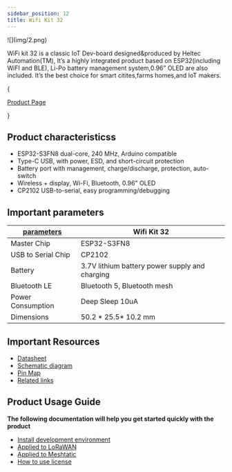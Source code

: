 ```yaml
---
sidebar_position: 12
title: Wifi Kit 32
---
```



<div style={{ textAlign: 'center' }}>
  ![](img/2.png)
</div>

WiFi kit 32 is a classic IoT Dev-board designed&produced by Heltec Automation(TM), It’s a highly integrated product based on ESP32(including WiFI and BLE), Li-Po battery management system,0.96” OLED are also included. It’s the best choice for smart citites,farms homes,and IoT makers.

{<div className={styles.btnContainer}>
  <a href="https://heltec.org/project/wifi-kit32-v3/" className={styles.btnLink1}>
    Product Page
  </a>
</div>}

## Product characteristicss

- ESP32-S3FN8 dual-core, 240 MHz, Arduino compatible
- Type-C USB, with power, ESD, and short-circuit protection
- Battery port with management, charge/discharge, protection, auto-switch
- Wireless + display, Wi-Fi, Bluetooth, 0.96" OLED
- CP2102 USB-to-serial, easy programming/debugging


## Important parameters
| [parameters](https://resource.heltec.cn/download/WiFi_Kit_32_V3/HTIT-WiFi%20kit32_V3(Rev1.1).pdf)         | Wifi Kit 32     |
|--------------------|----------------------------|
|Master Chip      |	    ESP32-S3FN8                |
|USB to Serial Chip |  	CP2102             |
| Battery     |   	3.7V lithium battery power supply and charging                |
| Bluetooth LE         | 	Bluetooth 5, Bluetooth mesh           |
|Power Consumption       |  	Deep Sleep 10uA   |
| Dimensions         |   		50.2 * 25.5* 10.2 mm   |


## Important Resources
- [Datasheet](https://resource.heltec.cn/download/Wireless_Stick_V3/HTIT-WS_V3(Rev1.0).pdf)
- [Schematic diagram](https://resource.heltec.cn/download/WiFi_Kit_32_V3/HTIT-WB32_V3_Schematic_Diagram.pdf)
- [Pin Map](https://resource.heltec.cn/download/WiFi_Kit_32_V3/HTIT-WB32_V3.png)
- [Related links](https://resource.heltec.cn/download/WiFi_Kit_32_V3)

## Product Usage Guide

**The following documentation will help you get started quickly with the product**
- [Install development environment](/docs/devices/open-source-devices/esp32-series/esp32-quick-start?esp32=esp32)
- [Applied to LoRaWAN](/docs/devices/open-source-devices/esp32-series/esp32-quick-start?esp32=lorawan)
- [Applied to Meshtatic](/docs/devices/open-source-devices/esp32-series/esp32-quick-start?esp32=meshtastic)
- [How to use license](docs/devices/general-docs/how_to_use_license)



